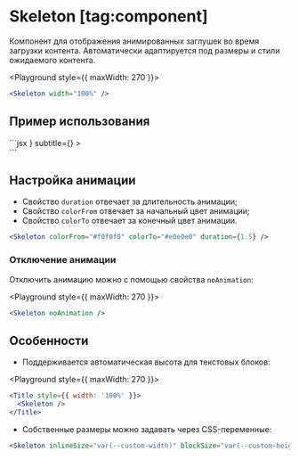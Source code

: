 <Overview>

# Skeleton [tag:component]

Компонент для отображения анимированных заглушек во время загрузки контента.
Автоматически адаптируется под размеры и стили ожидаемого контента.

</Overview>

<Playground style={{ maxWidth: 270 }}>
  ```jsx
  <Skeleton width="100%" />
  ```
</Playground>

## Пример использования

<Playground>
  ```jsx
  <Group>
    <SimpleCell
      before={<Skeleton width={36} height={36} borderRadius="50%" />}
      subtitle={<Skeleton width={90} />}
    >
      <Skeleton width={120} />
    </SimpleCell>
    <Div>
      <Skeleton width="100%" />
      <Skeleton width="100%" />
      <Skeleton width="75%" />
    </Div>
  </Group>
  ```
</Playground>

## Настройка анимации

- Свойство `duration` отвечает за длительность анимации;
- Свойство `colorFrom` отвечает за начальный цвет анимации;
- Свойство `colorTo` отвечает за конечный цвет анимации.

```jsx
<Skeleton colorFrom="#f0f0f0" colorTo="#e0e0e0" duration={1.5} />
```

### Отключение анимации

Отключить анимацию можно с помощью свойства `noAnimation`:

<Playground style={{ maxWidth: 270 }}>
  ```jsx
  <Skeleton noAnimation />
  ```
</Playground>

## Особенности

- Поддерживается автоматическая высота для текстовых блоков:

<Playground style={{ maxWidth: 270 }}>
  ```jsx
  <Title style={{ width: '100%' }}>
    <Skeleton />
  </Title>
  ```
</Playground>

- Собственные размеры можно задавать через CSS-переменные:

```jsx
<Skeleton inlineSize="var(--custom-width)" blockSize="var(--custom-height)" />
```

